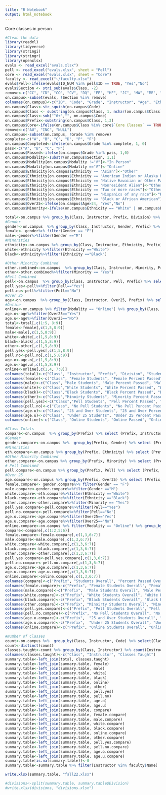 ---
title: "R Notebook"
output: html_notebook
---

Core classes in person

```{r}
#Clean the data
library(readxl)
library(tidyverse)
library(stringi)
library(stringr)
library(openxlsx)
evals <- read_excel("evals.xlsx")
pell <- read_excel("evals.xlsx", sheet = "Pell")
core <- read_excel("evals.xlsx", sheet = "Core")
faculty <- read_excel("~/faculty.xlsx")
evals$Pell<-ifelse(evals$ID_NUM %in% pell$ID == TRUE, "Yes","No")
evals$Section <- stri_sub(evals$Class, -2)
remove<-c("CC", "CD", "CO", "CV", "DQ", "FF", "HE", "JC", "MA", "MR", "MB", "TR")
on.campus<-subset(evals, !Section %in% remove)
colnames(on.campus)<-c("ID", "Code", "Grade", "Instructor", "Age", "Ethnicity", "Gender", "Division", "Pell", "Section")
on.campus$Class<-str_squish(on.campus$Code)
on.campus$Class <- substring(on.campus$Class, 1, nchar(on.campus$Class)-3)
on.campus$Class<-sub("^6+","", on.campus$Code)
on.campus$Prefix<-substring(on.campus$Class, 1,3)
on.campus$Core<-ifelse(on.campus$Class %in% core$`Core Classes` == TRUE, "Core","Not Core")
remove<-c("AU", "INC", "NULL")
on.campus<-subset(on.campus, !Grade %in% remove)
complete<-c("A", "B", "C", "D", "P", "F")
on.campus$Completed<-ifelse(on.campus$Grade %in% complete, 1, 0)
pass<-c("A", "B", "C", "P")
on.campus$Passed<-ifelse(on.campus$Grade %in% pass, 1,0)
on.campus$Modality<-substr(on.campus$Section, 1,1)
on.campus$Modality[on.campus$Modality !="V"]<-"In Person"
on.campus$Modality[on.campus$Modality =="V"]<-"Online"
on.campus$Ethnicity[on.campus$Ethnicity == "Asian"]<-"Other"
on.campus$Ethnicity[on.campus$Ethnicity == "American Indian or Alaska Native"]<-"Other"
on.campus$Ethnicity[on.campus$Ethnicity == "Native Hawaiian or Other Pacific Islander"]<-"Other"
on.campus$Ethnicity[on.campus$Ethnicity == "Nonresident Alien"]<-"Other"
on.campus$Ethnicity[on.campus$Ethnicity == "Two or more races"]<-"Other"
on.campus$Ethnicity[on.campus$Ethnicity == "Hispanics of any race"]<-"Hispanic"
on.campus$Ethnicity[on.campus$Ethnicity == "Black or African American"]<-"Black"
on.campus$Over25<-ifelse(on.campus$Age>24, "Yes","No")
on.campus$Minority<-ifelse(on.campus$Ethnicity == "White" | on.campus$Ethnicity == "Unknown", "No", "Yes")
```


```{r}
total<-on.campus %>% group_by(Class, Instructor, Prefix, Division) %>% select(Class, Instructor, Division, Prefix, Passed, Completed) %>% summarise(n=n(), Passed = sum(Passed), Completed=sum(Completed)) %>% mutate(Percent.Passed=Passed/n, Percent.Completed=Completed/n)
#Gender
gender<-on.campus  %>% group_by(Class, Instructor, Gender, Prefix) %>% select (Class, Instructor, Prefix, Gender, Passed, Completed) %>% summarise(n=n(), Passed = sum(Passed), Completed=sum(Completed)) %>% mutate(Percent.Passed = Passed/n, Percent.Completed = Completed/n)
female<- gender%>% filter(Gender == "F")
male<-gender%>%filter(Gender =="M")
#Minorities
ethnicity<-on.campus %>% group_by(Class, Instructor, Ethnicity, Prefix) %>% select (Class, Instructor, Prefix, Ethnicity, Passed, Completed) %>% summarise(n=n(), Passed = sum(Passed), Completed=sum(Completed)) %>% mutate(Percent.Passed = Passed/n, Percent.Completed = Completed/n)
white<-ethnicity %>%filter(Ethnicity =="White")
black<-ethnicity%>%filter(Ethnicity =="Black")

#Other Minority Combined
other.combined<-on.campus  %>% group_by(Class, Instructor, Minority, Prefix) %>% select (Class, Instructor, Prefix, Minority, Passed, Completed) %>% summarise(n=n(), Passed = sum(Passed), Completed=sum(Completed)) %>% mutate(Percent.Passed = Passed/n, Percent.Completed = Completed/n)
other<-other.combined%>%filter(Minority == "Yes")
#Pell Combined
pell<-on.campus  %>% group_by(Class, Instructor, Pell, Prefix) %>% select (Class, Instructor, Prefix, Pell, Passed, Completed) %>% summarise(n=n(), Passed = sum(Passed), Completed=sum(Completed)) %>% mutate(Percent.Passed = Passed/n, Percent.Completed = Completed/n)
pell.yes<-pell%>%filter(Pell=="Yes")
pell.no<-pell%>%filter(Pell=="No")
#Over 25
age<-on.campus  %>% group_by(Class, Instructor, Over25, Prefix) %>% select (Class, Instructor, Prefix, Over25, Passed, Completed) %>% summarise(n=n(), Passed = sum(Passed), Completed=sum(Completed)) %>% mutate(Percent.Passed = Passed/n, Percent.Completed = Completed/n)
#Online
online<-on.campus %>% filter(Modality == "Online") %>% group_by(Class, Instructor, Prefix) %>% select(Class, Instructor, Prefix, Passed, Completed) %>% summarise(n=n(), Passed = sum(Passed), Completed=sum(Completed)) %>% mutate(Percent.Passed=Passed/n, Percent.Completed=Completed/n)
age.o<-age%>%filter(Over25=="Yes")
age.u<-age%>%filter(Over25=="No")
total<-total[,c(1:5, 8:9)]
female<-female[,c(1,5,8:9)]
male<-male[,c(1,5,8:9)]
white<-white[,c(1,5,8:9)]
black<-black[,c(1,5,8:9)]
other<-other[,c(1,5,8:9)]
pell.yes<-pell.yes[,c(1,5,8:9)]
pell.no<-pell.no[,c(1,5,8:9)]
age.o<-age.o[,c(1,5,8:9)]
age.u<-age.u[,c(1,5,8:9)]
online<-online[,c(1,4, 7:8)]
colnames(total)<-c("Class", "Instructor", "Prefix", "Division", "Students", "Percent Passed", "Percent Completed")
colnames(female)<-c("Class", "Female Students", "Female Percent Passed", "Female Percent Completed")
colnames(male)<-c("Class", "Male Students", "Male Percent Passed", "Male Percent Completed")
colnames(white)<-c("Class","White Students", "White Percent Passed", "White Percent Completed")
colnames(black)<-c("Class","Black Students", "Black Percent Passed", "Black Percent Completed")
colnames(other)<-c("Class","Minoirty Students", "Minority Percent Passed", "Minority Percent Completed")
colnames(pell.yes)<-c("Class","Pell Students", "Pell Percent Passed", "Pell Percent Completed")
colnames(pell.no)<-c("Class", "No Pell Students", "No Pell Percent Passed", "No Pell Percent Completed")
colnames(age.o)<-c("Class", "25 and Over Students", "25 and Over Percent Passed", "25 and Over Percent Completed")
colnames(age.u)<-c("Class", "Under 25 Students", "Under 25 Percent Passed", "Under 25 Percent Completed")
colnames(online)<-c("Class", "Online Students", "Online Passed", "Online Completed")
```

```{r}

#Class Totals
compare<-on.campus  %>% group_by(Prefix) %>% select (Prefix, Instructor, Passed, Completed) %>% summarise(n=n(), Passed = sum(Passed), Completed=sum(Completed)) %>% mutate(Percent.Passed = Passed/n, Percent.Completed = Completed/n)
#Gender
gender.compare<-on.campus %>%  group_by(Prefix, Gender) %>% select (Prefix, Instructor, Gender, Passed, Completed) %>% summarise(n=n(), Passed = sum(Passed), Completed=sum(Completed)) %>% mutate(Percent.Passed = Passed/n, Percent.Completed = Completed/n)
#Minorities
eth.compare<-on.campus %>% group_by(Prefix, Ethnicity) %>% select (Prefix, Instructor, Ethnicity, Passed, Completed) %>% summarise(n=n(), Passed = sum(Passed), Completed=sum(Completed)) %>% mutate(Percent.Passed = Passed/n, Percent.Completed = Completed/n)
#Other Minority Combined
other.compare<-on.campus %>% group_by(Prefix, Minority) %>% select (Prefix, Instructor, Minority, Passed, Completed) %>% summarise(n=n(), Passed = sum(Passed), Completed=sum(Completed)) %>% mutate(Percent.Passed = Passed/n, Percent.Completed = Completed/n)
# Pell Combined
pell.compare<-on.campus %>% group_by(Prefix, Pell) %>% select (Prefix, Instructor, Pell, Passed, Completed) %>% summarise(n=n(), Passed = sum(Passed), Completed=sum(Completed)) %>% mutate(Percent.Passed = Passed/n, Percent.Completed = Completed/n)
#Over 25
age.compare<-on.campus %>% group_by(Prefix, Over25) %>% select (Prefix, Instructor, Over25, Passed, Completed) %>% summarise(n=n(), Passed = sum(Passed), Completed=sum(Completed)) %>% mutate(Percent.Passed = Passed/n, Percent.Completed = Completed/n)
female.compare<- gender.compare%>% filter(Gender == "F")
male.compare<-gender.compare%>%filter(Gender =="M")
white.compare<-eth.compare%>%filter(Ethnicity =="White")
black.compare<-eth.compare%>%filter(Ethnicity =="Black")
other.compare<-other.compare%>%filter(Minority == "Yes")
pell.yes.compare<-pell.compare%>%filter(Pell=="Yes")
pell.no.compare<-pell.compare%>%filter(Pell=="No")
age.o.compare<-age.compare%>%filter(Over25=="Yes")
age.u.compare<-age.compare%>%filter(Over25=="No")
online.compare<-on.campus %>% filter(Modality == "Online") %>% group_by(Prefix, Modality) %>% select (Prefix, Instructor, Modality, Passed, Completed) %>% summarise(n=n(), Passed = sum(Passed), Completed=sum(Completed)) %>% mutate(Percent.Passed = Passed/n, Percent.Completed = Completed/n)
compare<-compare[,c(1:2,5:6)]
female.compare<-female.compare[,c(1,3,6:7)]
male.compare<-male.compare[,c(1,3,6:7)]
white.compare<-white.compare[,c(1,3,6:7)]
black.compare<-black.compare[,c(1,3,6:7)]
other.compare<-other.compare[,c(1,3,6:7)]
pell.yes.compare<-pell.yes.compare[,c(1,3,6:7)]
pell.no.compare<-pell.no.compare[,c(1,3,6:7)]
age.o.compare<-age.o.compare[,c(1,3,6:7)]
age.u.compare<-age.u.compare[,c(1,3,6:7)]
online.compare<-online.compare[,c(1,3,6:7)]
colnames(compare)<-c("Prefix", "Students Overall", "Percent Passed Overall", "Percent Completed Overall")
colnames(female.compare)<-c("Prefix", "Female Students Overall", "Female Percent Passed Overall", "Female Percent Completed Overall")
colnames(male.compare)<-c("Prefix",  "Male Students Overall", "Male Percent Passed Overall", "Male Percent Completed Overall")
colnames(white.compare)<-c("Prefix", "White Students Overall", "White Percent Passed Overall", "White Percent Completed Overall")
colnames(black.compare)<-c("Prefix", "Black Students Overall", "Black Percent Passed Overall", "Black Percent Completed Overall")
colnames(other.compare)<-c("Prefix", "Minoirty Students Overall", "Minority Percent Passed Overall", "Minority Percent Completed Overall")
colnames(pell.yes.compare)<-c("Prefix", "Pell Students Overall", "Pell Percent Passed Overall", "Pell Percent Completed Overall")
colnames(pell.no.compare)<-c("Prefix", "No Pell Students Overall", "No Pell Percent Passed Overall", "No Pell Percent Completed Overall")
colnames(age.o.compare)<-c("Prefix",  "25 and Over Students Overall", "25 and Over Percent Passed Overall", "25 and Over Percent Completed Overall")
colnames(age.u.compare)<-c("Prefix",  "Under 25 Students Overall", "Under 25 Percent Passed Overall", "Under 25 Percent Completed Overall")
colnames(online.compare)<-c("Prefix", "Online Students Overall", "Online Percent Passed Overall", "Online Percent Completed Overall")
```

```{r}
#Number of Classes
count<-on.campus %>%  group_by(Class, Instructor, Code) %>% select(Class, Instructor, Code)
count<-distinct(count)
classes.taught<-count %>% group_by(Class, Instructor) %>% count(Instructor)
colnames(classes.taught)<-c("Class", "Instructor", "Classes Taught")
summary.table<-left_join(total, classes.taught)
summary.table<-left_join(summary.table, female)
summary.table<-left_join(summary.table, male)
summary.table<-left_join(summary.table, white)
summary.table<-left_join(summary.table, black)
summary.table<-left_join(summary.table, online)
summary.table<-left_join(summary.table, other)
summary.table<-left_join(summary.table, pell.yes)
summary.table<-left_join(summary.table, pell.no)
summary.table<-left_join(summary.table, age.o)
summary.table<-left_join(summary.table, age.u)
summary.table<-left_join(summary.table, compare)
summary.table<-left_join(summary.table, female.compare)
summary.table<-left_join(summary.table, male.compare)
summary.table<-left_join(summary.table, white.compare)
summary.table<-left_join(summary.table, black.compare)
summary.table<-left_join(summary.table, online.compare)
summary.table<-left_join(summary.table, other.compare)
summary.table<-left_join(summary.table, pell.yes.compare)
summary.table<-left_join(summary.table, pell.no.compare)
summary.table<-left_join(summary.table, age.o.compare)
summary.table<-left_join(summary.table, age.u.compare)
summary.table[is.na(summary.table)]<-0
summary.table<-summary.table %>% filter(Instructor %in% faculty$Name)
```

```{r}
write.xlsx(summary.table, "fall22.xlsx")
```

```{r}
#divisions<-split(summary.table, summary.table$Division)
#write.xlsx(divisions, "divisions.xlsx")
```

